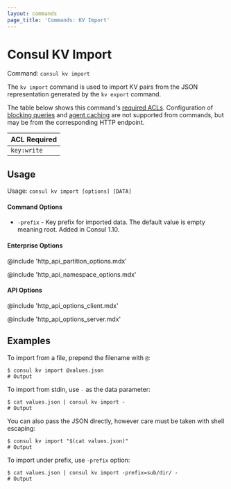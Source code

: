 ```yaml
---
layout: commands
page_title: 'Commands: KV Import'
---
```


# Consul KV Import

Command: `consul kv import`

The `kv import` command is used to import KV pairs from the JSON representation
generated by the `kv export` command.

The table below shows this command's [required ACLs](/consul/api-docs/api-structure#authentication). Configuration of
[blocking queries](/consul/api-docs/features/blocking) and [agent caching](/consul/api-docs/features/caching)
are not supported from commands, but may be from the corresponding HTTP endpoint.

| ACL Required |
| ------------ |
| `key:write`  |

## Usage

Usage: `consul kv import [options] [DATA]`

#### Command Options

- `-prefix` - Key prefix for imported data. The default value is empty meaning
  root. Added in Consul 1.10.

#### Enterprise Options

@include 'http_api_partition_options.mdx'

@include 'http_api_namespace_options.mdx'

#### API Options

@include 'http_api_options_client.mdx'

@include 'http_api_options_server.mdx'

## Examples

To import from a file, prepend the filename with `@`:

```shell-session
$ consul kv import @values.json
# Output
```

To import from stdin, use `-` as the data parameter:

```shell-session
$ cat values.json | consul kv import -
# Output
```

You can also pass the JSON directly, however care must be taken with shell
escaping:

```shell-session
$ consul kv import "$(cat values.json)"
# Output
```

To import under prefix, use `-prefix` option:

```shell-session
$ cat values.json | consul kv import -prefix=sub/dir/ -
# Output
```
